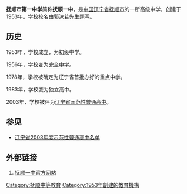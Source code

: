{{no footnotes|time=2018-01-16T10:50:09+00:00}}
{{Infobox School
| name = 抚顺市第一中学
| other_name = 
| image = 
| motto = 
| established = 1953年
| type = 高中
| district = 
| tel = (0413)3815018
| fax = 
| mail = 
| website =[http://www.lnfsyz.com/ 抚顺一中官方网站]
}}

'''抚顺市第一中学'''简称'''抚顺一中'''，是[[中国|中国]][[辽宁省|辽宁省]][[抚顺市|抚顺市]]的一所高级中学，创建于1953年。学校校名由[[郭沫若|郭沫若]]先生题写。

==历史==

1953年，学校成立，为初级中学。

1956年，学校变为[[完全中学|完全中学]]。

1978年，学校被确定为辽宁省首批办好的重点中学。

1983年，学校变为独立高中。

2003年，学校被评为[[辽宁省2003年度示范性普通高中名单|辽宁省示范性普通高中]]。

==参见==

*[[辽宁省2003年度示范性普通高中名单|辽宁省2003年度示范性普通高中名单]]

==外部链接==

#[https://web.archive.org/web/20081207054034/http://www.lnfsyz.com/ 抚顺一中官方网站]

{{Seni-stub}}

[[Category:抚顺中等教育|Category:抚顺中等教育]]
[[Category:1953年創建的教育機構|Category:1953年創建的教育機構]]